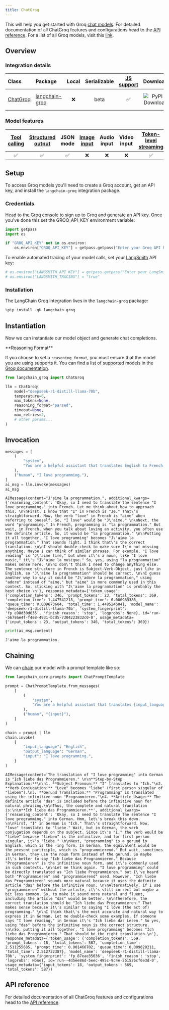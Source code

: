 ```yaml
---
title: ChatGroq
---
```


This will help you get started with Groq [chat models](/oss/langchain/models). For detailed documentation of all ChatGroq features and configurations head to the [API reference](https://python.langchain.com/api_reference/groq/chat_models/langchain_groq.chat_models.ChatGroq.html). For a list of all Groq models, visit this [link](https://console.groq.com/docs/models?utm_source=langchain).

## Overview

### Integration details

| Class | Package | Local | Serializable | [JS support](https://js.langchain.com/docs/integrations/chat/groq) | Downloads | Version |
| :--- | :--- | :---: | :---: |  :---: | :---: | :---: |
| [ChatGroq](https://python.langchain.com/api_reference/groq/chat_models/langchain_groq.chat_models.ChatGroq.html) | [langchain-groq](https://python.langchain.com/api_reference/groq/index.html) | ❌ | beta | ✅ | ![PyPI - Downloads](https://img.shields.io/pypi/dm/langchain-groq?style=flat-square&label=%20) | ![PyPI - Version](https://img.shields.io/pypi/v/langchain-groq?style=flat-square&label=%20) |

### Model features

| [Tool calling](/oss/langchain/tools) | [Structured output](/oss/langchain/structured-output) | JSON mode | [Image input](/oss/langchain/messages#multimodal) | Audio input | Video input | [Token-level streaming](/oss/langchain/streaming#llm-tokens) | Native async | [Token usage](/oss/langchain/models#token-usage) | [Logprobs](/oss/langchain/models#log-probabilities) |
| :---: | :---: | :---: | :---: |  :---: | :---: | :---: | :---: | :---: | :---: |
| ✅ | ✅ | ✅ | ❌ | ❌ | ❌ | ✅ | ✅ | ✅ | ✅ |

## Setup

To access Groq models you'll need to create a Groq account, get an API key, and install the `langchain-groq` integration package.

### Credentials

Head to the [Groq console](https://console.groq.com/login?utm_source=langchain&utm_content=chat_page) to sign up to Groq and generate an API key. Once you've done this set the GROQ_API_KEY environment variable:

```python
import getpass
import os

if "GROQ_API_KEY" not in os.environ:
    os.environ["GROQ_API_KEY"] = getpass.getpass("Enter your Groq API key: ")
```

To enable automated tracing of your model calls, set your [LangSmith](https://docs.smith.langchain.com/) API key:

```python
# os.environ["LANGSMITH_API_KEY"] = getpass.getpass("Enter your LangSmith API key: ")
# os.environ["LANGSMITH_TRACING"] = "true"
```

### Installation

The LangChain Groq integration lives in the `langchain-groq` package:

```python
%pip install -qU langchain-groq
```

## Instantiation

Now we can instantiate our model object and generate chat completions.

<Note>
**Reasoning Format**

If you choose to set a `reasoning_format`, you must ensure that the model you are using supports it. You can find a list of supported models in the [Groq documentation](https://console.groq.com/docs/reasoning).

</Note>

```python
from langchain_groq import ChatGroq

llm = ChatGroq(
    model="deepseek-r1-distill-llama-70b",
    temperature=0,
    max_tokens=None,
    reasoning_format="parsed",
    timeout=None,
    max_retries=2,
    # other params...
)
```

## Invocation

```python
messages = [
    (
        "system",
        "You are a helpful assistant that translates English to French. Translate the user sentence.",
    ),
    ("human", "I love programming."),
]
ai_msg = llm.invoke(messages)
ai_msg
```

```output
AIMessage(content="J'aime la programmation.", additional_kwargs={'reasoning_content': 'Okay, so I need to translate the sentence "I love programming." into French. Let me think about how to approach this. \n\nFirst, I know that "I" in French is "Je." That\'s straightforward. Now, the verb "love" in French is "aime" when referring to oneself. So, "I love" would be "J\'aime." \n\nNext, the word "programming." In French, programming is "la programmation." But wait, in French, when you talk about loving an activity, you often use the definite article. So, it would be "la programmation." \n\nPutting it all together, "I love programming" becomes "J\'aime la programmation." That sounds right. I think that\'s the correct translation. \n\nI should double-check to make sure I\'m not missing anything. Maybe I can think of similar phrases. For example, "I love reading" is "J\'aime lire," but when it\'s a noun, like "I love music," it\'s "J\'aime la musique." So, yes, using "la programmation" makes sense here. \n\nI don\'t think I need to change anything else. The sentence structure in French is Subject-Verb-Object, just like in English, so "J\'aime la programmation" should be correct. \n\nI guess another way to say it could be "J\'adore la programmation," using "adore" instead of "aime," but "aime" is more commonly used in this context. So, sticking with "J\'aime la programmation" is probably the best choice.\n'}, response_metadata={'token_usage': {'completion_tokens': 346, 'prompt_tokens': 23, 'total_tokens': 369, 'completion_time': 1.447541218, 'prompt_time': 0.000983386, 'queue_time': 0.009673684, 'total_time': 1.448524604}, 'model_name': 'deepseek-r1-distill-llama-70b', 'system_fingerprint': 'fp_e98d30d035', 'finish_reason': 'stop', 'logprobs': None}, id='run--5679ae4f-f4e8-4931-bcd5-7304223832c0-0', usage_metadata={'input_tokens': 23, 'output_tokens': 346, 'total_tokens': 369})
```

```python
print(ai_msg.content)
```

```output
J'aime la programmation.
```

## Chaining

We can [chain](../../how_to/sequence.ipynb) our model with a prompt template like so:

```python
from langchain_core.prompts import ChatPromptTemplate

prompt = ChatPromptTemplate.from_messages(
    [
        (
            "system",
            "You are a helpful assistant that translates {input_language} to {output_language}.",
        ),
        ("human", "{input}"),
    ]
)

chain = prompt | llm
chain.invoke(
    {
        "input_language": "English",
        "output_language": "German",
        "input": "I love programming.",
    }
)
```

```output
AIMessage(content='The translation of "I love programming" into German is "Ich liebe das Programmieren." \n\n**Step-by-Step Explanation:**\n\n1. **Subject Pronoun:** "I" translates to "Ich."\n2. **Verb Conjugation:** "Love" becomes "liebe" (first person singular of "lieben").\n3. **Gerund Translation:** "Programming" is translated using the infinitive noun "Programmieren."\n4. **Article Usage:** The definite article "das" is included before the infinitive noun for natural phrasing.\n\nThus, the complete and natural translation is:\n\n**Ich liebe das Programmieren.**', additional_kwargs={'reasoning_content': 'Okay, so I need to translate the sentence "I love programming." into German. Hmm, let\'s break this down. \n\nFirst, "I" in German is "Ich." That\'s straightforward. Now, "love" translates to "liebe." Wait, but in German, the verb conjugation depends on the subject. Since it\'s "I," the verb would be "liebe" because "lieben" is the infinitive, and for first person singular, it\'s "liebe." \n\nNext, "programming" is a gerund in English, which is the -ing form. In German, the equivalent would be the present participle, which is "programmierend." But wait, sometimes in German, they use the noun form instead of the gerund. So maybe it\'s better to say "Ich liebe das Programmieren." Because "Programmieren" is the infinitive noun form, and it\'s commonly used in such contexts. \n\nLet me think again. "I love programming" could be directly translated as "Ich liebe Programmieren," but I\'ve heard both "Programmieren" and "programmierend" used. However, "Ich liebe das Programmieren" sounds more natural because it uses the definite article "das" before the infinitive noun. \n\nAlternatively, if I use "programmieren" without the article, it\'s still correct but maybe a bit less common. So, to make it sound more natural and fluent, including the article "das" would be better. \n\nTherefore, the correct translation should be "Ich liebe das Programmieren." That makes sense because it\'s similar to saying "I love (the act of) programming." \n\nI think that\'s the most accurate and natural way to express it in German. Let me double-check some examples. If someone says "I love reading," in German it\'s "Ich liebe das Lesen." So yes, using "das" before the infinitive noun is the correct structure. \n\nSo, putting it all together, "I love programming" becomes "Ich liebe das Programmieren." That should be the right translation.\n'}, response_metadata={'token_usage': {'completion_tokens': 569, 'prompt_tokens': 18, 'total_tokens': 587, 'completion_time': 2.511255685, 'prompt_time': 0.001466702, 'queue_time': 0.009628211, 'total_time': 2.512722387}, 'model_name': 'deepseek-r1-distill-llama-70b', 'system_fingerprint': 'fp_87eae35036', 'finish_reason': 'stop', 'logprobs': None}, id='run--4d5ee86d-5eec-495c-9c4e-261526cf6e3d-0', usage_metadata={'input_tokens': 18, 'output_tokens': 569, 'total_tokens': 587})
```

## API reference

For detailed documentation of all ChatGroq features and configurations head to the [API reference](https://python.langchain.com/api_reference/groq/chat_models/langchain_groq.chat_models.ChatGroq.html).
